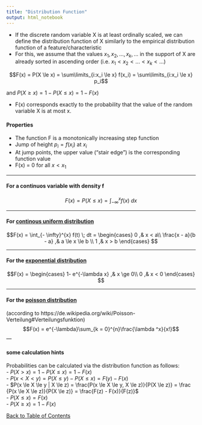 ```yaml
---
title: "Distribution Function"
output: html_notebook
---
```


- If the discrete random variable X is at least ordinally scaled, we can define the distribution function of X similarly to the empirical distribution function of a feature/characteristic
- For this, we assume that the values $x_1, x_2, ... , x_k, ...$ in the support of X are already sorted in ascending
order (i.e. $x_1 < x_2 < ... < x_k < ...$)

$$F(x) = P(X \le x) = \sum\limits_{i:x_i \le x} f(x_i) = \sum\limits_{i:x_i \le x} p_i$$

and $P(X \ge x) = 1 - P(X \le x) = 1 - F(x)$

- F(x) corresponds exactly to the probability that the value of the random variable X is at most x.

#### Properties
- The function F is a monotonically increasing step function
- Jump of height $p_i = f(x_i)$ at $x_i$
- At jump points, the upper value ("stair edge") is the corresponding function value
- F(x) = 0 for all $x < x_1$

---

#### For a continuos variable with density f
$$F(x) = P(X \le x) = \int_{-\infty}^{x} f(x) \; dx$$

---

#### For [continous uniform distribution](./uniformDistribution.nb.html)

$$F(x) = \int_{- \infty}^{x} f(t) \; dt = \begin{cases}
0 ,& x < a\\
\frac{x - a}{b - a} ,& a \le x \le b \\
1 ,& x > b
\end{cases} $$

---

#### For the [exponential distribution](./exponentialDistribution.nb.html)
$$F(x) = \begin{cases}
1- e^{-\lambda x} ,& x \ge 0\\
0  ,& x < 0
\end{cases} $$

---

#### For the [poisson distribution](./poissonDistri.nb.html)
(according to https://de.wikipedia.org/wiki/Poisson-Verteilung#Verteilungsfunktion)
$$F(x) = e^{-\lambda}\sum_{k = 0}^{n}\frac{\lambda ^x}{x!}$$
---

#### some calculation hints
Probabilities can be calculated via the distribution function as follows: <br>
    - $P(X > x) = 1 - P(X \le x) = 1 - F(x)$ <br>
    - $P(x < X < y) = P(X \le y) - P(X \le x) = F(y) - F(x)$ <br>
    - $P(x \le X \le y | X \le z) = \frac{P(x \le X \le y, X \le z)}{P(X \le z)} = \frac {P(x \le X \le z)}{P(X \le z)} = \frac{F(z) - F(x)}{F(z)}$ <br>
    - $P(X \le x) = F(x)$ <br>
    - $P(X \ge x) = 1 - F(x)$ <br>


[Back to Table of Contents](../)